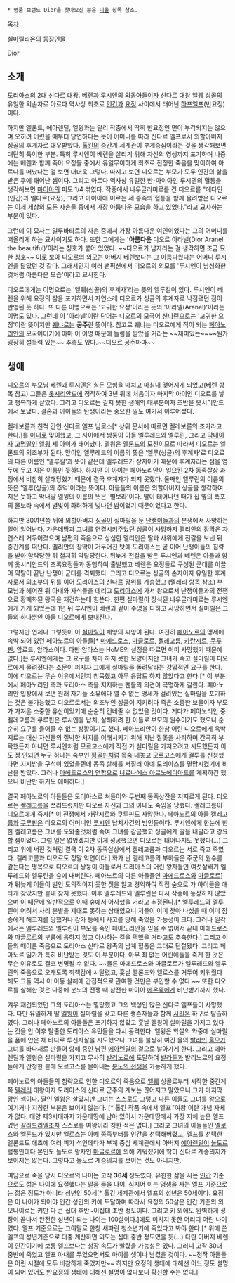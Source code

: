  * 명품 브랜드 Dior을 찾아오신 분은 [[디올]] 항목 참조.

[[목차]]

[[실마릴리온]]의 등장인물

Dior

== 소개 ==
[[도리아스]]의 2대 신다르 대왕. [[베렌]]과 [[루시엔]]의 [[외동아들]]이자 신다르 대왕 [[엘웨]] [[싱골]]의 유일한 외손자로 아르다 역사상 최초로 [[인간]]과 [[요정]] 사이에서 태어난 [[하프엘프]](반요정)이다. 

하지만 엘론드, 에아렌딜, 엘윙과는 달리 작중에서 딱히 반요정인 면이 부각되지는 않으며 오히려 어렸을 때부터 당연하다는 듯이 어머니를 따라 신다르 엘프로서 외할아버지 싱골의 후계자로 대우받았다. [[톨킨]]의 중간계 세계관이 부계중심이라는 것을 생각해보면 대단히 특이한 부분. 특히 루시엔이 베렌을 살리기 위해 자신의 영생까지 포기하며 나중에는 베렌과 함께 죽어 요정들 중에서 유일무이하게 최초로 진정한 죽음을 맞이하여 아르다를 떠났다는 걸 보면 더더욱 그렇다. 따지고 보면 디오르는 부모가 모두 인간의 삶을 받은 후에 태어난 셈이다. 그리고 아르다 역사상 유일한 반-마이아인 루시엔의 혈통을 생각해보면 [[마이아]]의 피도 1/4 섞였다. 작중에서 나우글라미르를 건 디오르를  "에다인(인간)과 엘다르(요정), 그리고 마이아에 이르는 세 종족의 혈통을 함께 물려받은 디오르는 이제 세상의 모든 자손들 중에서 가장 아름다운 모습을 하고 있었다."라고 묘사하는 부분이 있다. 

그런데 이 묘사는 일루바타르의 자손 중에서 가장 아름다운 여인이었다는 그의 어머니를 떠올리게 하는 묘사이기도 하다. 또한 그에게는 ''''아름다운''' 디오르 아라넬(Dior Aranel the beautiful)’이라는 칭호가 붙어 있었다. ~~디오르가 남자라는 걸 생각하면 조금 묘한 칭호~~ 이로 보아 디오르의 외모는 아버지 베렌보다는 그 아름다웠다는 어머니 루시엔을 닮았던 것 같다. 그래서인지 여러 팬픽션에서 디오르의 외모를 '루시엔이 남성화한 것처럼 아름다운 모습'이라고 묘사한다.

디오르에게는 이명으로는 '엘웨(싱골)의 후계자'라는 뜻의 엘루킬이 있다. 루시엔이 베렌을 위해 요정의 삶을 포기하면서 자연스레 디오르가 싱골의 후계자로 낙점됐던 점이 반영된 듯 하다. 또 다른 이명으로는 '고귀한 요정'이라는 뜻의 '아라넬(Aranel)'이라는 이명도 있다. 그런데 이 '아라넬'이란 단어는 디오르의 모국어 [[신다린]]으로는 '고귀한 요정'이란 뜻이지만 [[퀘냐]]로는 '''공주'''란 뜻이다. 참고로 퀘냐는 디오르에게 적이 되는 [[페아노리안]]의 모국어이기에 아마 이 이명 때문에 놀림을 받았을 거라는 ~~재미있는~~~~뭔가 굉장히 설득력 있는~~ 추측도 있다.~~디오르 공주마마~~

== 생애 ==
디오르의 부모님 베렌과 루시엔은 힘든 모험을 마치고 마침내 맺어지게 되었고([[베렌]] 항목 참고) 그들은 [[옷시리안드]]에 정착하여 3년 뒤에 처음이자 마지막 아이인 디오르를 낳고 행복하게 살았다. 그리고 디오르는 길지 못한 생애의 대부분이자 초반을 옷시리안드에서 보냈다. 결혼과 아이들의 탄생이라는 중요한 일도 여기서 이루어졌다.

켈레보른과 친척 간인 신다르 엘프 님로스[* 상위 문서에 따르면 켈레보른의 조카라고 한다.]를 [[아내]]로 맞이했고, 그 사이에서 쌍둥이 아들 엘루레드와 엘루린, 그리고 [[막내]]이자 [[고명딸]]인 [[엘윙]] 세 아이가 태어났다. 엘윙은 [[엘론드]]의 모친이므로 따라서 디오르는 엘론드의 외조부가 된다. 맏이인 엘루레드의 이름의 뜻은 '엘루(싱골)의 후계자'로 디오르의 다른 이름인 '엘루킬'과 뜻이 같은데 엘루레드가 장자이기 때문에 후계자라는 점을 염두에 두고 지은 이름인 듯하다. 하지만 이 아이는 페아노리안이 일으킨 2차 동족살상 과정에서 비참히 살해당했기 때문에 결국 후계자가 되지 못했다. 둘째인 엘루린의 이름의 뜻은 '엘루(싱골)의 추억'이라는 뜻이다. 아들들의 이름은 외할아버지 싱골을 생각하여 지은 듯하고 막내딸 엘윙의 이름의 뜻은 '별보라'이다. 딸이 태어나던 때가 집 옆의 폭포의 물보라 속에서 별빛이 화려하게 빛나던 밤이었기 때문이었다고 한다.

하지만 30여년쯤 뒤에 외할아버지 [[싱골]]이 실마릴을 둔 [[난쟁이]]들과의 분쟁에서 사망하는 일이 일어난다. 가운데땅과 그녀를 연결시켜주었던 싱골이 사망하자 [[멜리안]]의 장막은 자연스레 거두어졌으며 남편의 죽음으로 상심한 멜리안은 딸과 사위에게 전갈을 보낸 뒤 중간계를 떠난다. 멜리안의 장막이 거두어진 탓에 도리아스는 곧 이어 난쟁이들의 침략을 받아 함락당한 뒤 철저히 약탈당한다. 뒤늦게 전갈을 받은 루시엔과 베렌은 아들과 함께 옷시리안드의 초록요정들과 동행하여 출발했고 베렌은 요정들로 구성된 군대를 이끌어 약탈이 끝난 난쟁이 군대를 격퇴했다. 그리고 디오르는 싱골의 손자이자 유일한 후계자로서 외조부의 뒤를 이어 도리아스의 신다르 왕위를 계승했고 ([[텔레리]] 항목 참조) 부모님과 헤어진 뒤 아내와 자식들을 데리고 [[도리아스]]에 가서 왕으로서 난쟁이들과의 전쟁으로 황폐화된 왕국을 재건하는데 힘쓴다. 한편 실마릴이 장식된 나우글라미르는 루시엔에게 가게 되었는데 1년 뒤 루시엔이 베렌과 같이 수명을 다하고 사망하면서 실마릴은 그들의 하나뿐인 아들 디오르에게 보내진다. 

그렇지만 언제나 그렇듯이 이 [[실마릴]]이 재앙의 씨앙이 된다. 여전히 [[페아노르]]의 맹세에 속박 되어 있던 페아노르의 아들들[* [[마에드로스]], [[마글로르]], [[켈레고름]], [[카란시르]], [[쿠루핀]], 암로드, 암라스이다. 다만 암라스는 HoME의 설정을 따르면 이미 사망했기 때문에 없다.]은 루시엔에게는 그 요구를 차마 하지 못한 모양이지만 그녀가 죽고 실마릴이 디오르에게 물려졌다는 소문이 퍼지자 그에게 실마릴을 돌려달라는 강압적인 요구를 한다. 이에 디오르는 무슨 이유에서인지 침묵했고 아무 응답도 하지 않았다고 한다.[* 이 부분에서 페아노리안 측과 도리아스 측을 지지하는 팬들의 의견이 극명하게 갈린다. 페아노리안 입장에서 보면 원래 자기들 소유에다 깰 수 없는 맹세가 걸려있는 실마릴을 포기하는 것은 불가능했고 디오르로서는 외조부인 싱골이 지키려다 죽은 소중한 보물이자 부모가 가져온 소중한 유산이었기에 순순히 건네줄 수 없었을 것이다. 게다가 페아노리안 중 켈레고름과 쿠루핀은 루시엔을 납치, 살해하려 한 이들로 부모의 원수이기도 했으니 순순히 요구를 들어줄 수 없는 상황이기도 했다. 페아노리안이 한참 어린 디오르에게 윽박지르는 대신 자신들의 절박한 처지를 이해시키기 위해 지난 잘못을 사죄하며 간곡히 부탁했든지 아니면 루시엔처럼 모르고스에게 직접 가 실마릴을 가져오려고 시도했든지 이도 정 안되면 누구 하나는 숙부인 [[핑골핀]]처럼 목숨 내놓고 모르고스에게 결투를 신청했다면 지지받을 구석이 있었을텐데 동족 살해를 저질러 아예 도리아스를 멸망시켰기에 비난을 받았다. 그러나 [[마에드로스의 연합]]으로 [[니르나에스 아르노에디아드]]를 계획하긴 했으니 비난만 하기도 애매하다.]

결국 페아노르의 아들들은 도리아스로 쳐들어와 두번째 동족상잔을 저지르게 된다. 디오르는 [[켈레고름]]을 쓰러뜨렸지만 디오르 자신과 그의 아내도 죽임을 당했다. 켈레고름이 디오르에게 죽자[* 이 전쟁에서 [[카란시르]]와 [[쿠루핀]]도 사망한다. 페아노르의 아들 [[켈레고름]]과 [[쿠루핀]]은 디오르의 어머니인 [[루시엔]] 납치사건의 범인들이다. 루시엔에게 한눈에 반한 켈레고름은 그녀를 도와줄것처럼 속여 그녀를 감금했고 싱골에게 딸을 내달라고 강요할 셈이었다. 그럴 일은 없었겠지만 이게 성공했으면 디오르는 태어나지도 못했다(…) 그리고 위에 써진 것처럼 결국 이 2차 동족살상에서 켈레고름과 디오르는 서로 죽고 죽였다. 켈레고름과 디오르도 정말 악연이다.] 화가 난 켈레고름의 부하들은 주군의 원수를 갚는다는 명목으로 디오르의 쌍둥이 아들로서 도리아스의 어린 왕자들인 여섯살배기 엘루레드와 엘루린을 숲에 내버린다. 페아노르의 다른 아들들인 [[마에드로스]]와 [[마글로르]]]가 뒤늦게 이들이 벌인 도의적이지 못한 짓을 알고 경악하여 직접 숲으로 가 아이들을 애타게 찾았지만 끝내 찾지 못했다. 이후 엘루레드와 엘루린은 다시 작중에 등장하지 않았으며 이 때문에 일반적으로 이때 숲에서 아사했을 거라고 추정된다.[* 엘루레드와 엘루린이 어려서 사리 분별을 제대로 못하는 상태였으니 저들이 이미 찾아 나섰을 때 이미 짐승에게 해코지를 당했거나 강가 등에서 사고를 당해 죽었을 가능성이 크다. 그러나 일각에서는 엘루레드와 엘루린이 부모를 죽인 페아노리안을 믿을 수 없어서 끝내 마에드로스와 마글로르의 부름에 응하지 않고 아사하는 길을 택했을 거라고도 추측한다.]  그리고 이들의 때이른 죽음으로 도리아스 신다르 왕족의 남계 혈통은 그대로 단절됐다. 그리고 페아노르 일가가 특히 비난받는 것도 이 부분이다. 아무 죄 없는 어린애들을 죽게 한 것은 무슨 이유로도 결코 변명될 수 없다. ~~물론 마에드로스와 마글로르가 엘루레드와 엘루린의 죽음으로 오래도록 죄책감에 시달렸고, 훗날 엘론드와 엘로스를 거두어 키워줬다 해도 그들 역시 이 아동 살해에 간접적으로 관여한 것만은 부인할 수 없다.~~ 또한 디오르를 살해한 것은 나중에 분노의 전쟁 때 참전한 마이아 [[에온웨]]에게 비난받기까지 했다.

겨우 재건되었던 그의 도리아스는 멸망했고 그의 백성인 많은 신다르 엘프들이 사망했다. 다만 유일하게 딸 [[엘윙]]이 실마릴을 갖고 다른 생존자들과 함께 [[시리온]] 하구로 탈출하였다. 그러나 페아노르의 아들들은 포기하지 않았고 훗날 엘윙이 실마릴을 가지고 있다는 것을 안 이후 탈출한 도리아스 유민들을 다시 공격한다. 엘윙은 학살의 와중에 실마릴을 품에 안은 채 바다로 투신자살을 시도했으나 그녀를 불쌍히 여긴 물의 [[발라]]인 [[울모]]가 그녀를 바다새로 만들어 항해 중인 남편 [[에아렌딜]]의 곁으로 날아가게 한다. 그리고 에아렌딜과 엘윙은 실마릴을 가지고 무사히 [[발리노르]]에 도달하여 [[발라]]들과 발리노르의 요정들에게 간청한 끝에 모르고스를 몰아내는 [[분노의 전쟁]]을 가능하게 했다.

페아노르의 아들들의 침략으로 인한 디오르의 죽음으로 [[엘웨]] 싱골로부터 시작한 중간계 쪽 [[텔레리]] 대왕이자 도리아스의 신다르 군주의 계보는 끊어지고 말았으니 그가 마지막 왕인 셈이다. 딸인 엘윙은 살았지만 그녀는 스스로도 그렇고 다른 이들도 그녀를 왕으로 여기거나 지칭한 부분은 보이지 않는다. [* 톨킨 작품 속에서 엘프 '여왕'이란 개념 자체가 없다. 태양 제3시대까지 가운데땅에 남아 있어서 가운데땅에서 가장 지체 높은 엘프였던 [[갈라드리엘]]조차 스스로를 여왕이라 칭한 적은 없다.] 그리고 그녀의 아들들인 [[엘로스]]와 [[엘론드]]가 있지만 엘로스는 아예 종족부터를 인간을 선택해버렸고, 엘프를 선택한 엘론드도 애초에 여러 피가 섞인데다가 부계 중심 세계관에서 아버지 [[에아렌딜]]이 [[놀도르]] 혈통인데다 본인도 놀도르 왕자인 [[마글로르]]에 의해 키워졌기에 딱히 신다르 계승의지가 보이지는 않는다. 그렇다고 놀도르 계승의지를 보이는 것도 아니지만.

여담으로 죽을 당시 디오르의 나이는 고작 '''36세''' 정도였다. 유한한 삶을 사는 [[인간]] 기준으로도 젊은 나이에 요절했다는 말을 들을 나이. 심지어 이는 영생을 사는 엘프 기준으로는 젊은 정도가 아니라 성년인 50세[* 톨킨 세계관에서 엘프의 성년은 50세이다. 요정은 이 나이가 되어야 인간 성인의 키에 도달하며 따라서 요정의 50살은 인간 기준의 외모나이로는 키만 다 큰 십대 후반~이십대 초반 정도이다. 그리고 키 외에도 완벽하게 성장이 끝나서 완전한 성년이 되는 나이는 100살이다.]에도 미치지 못한 어리디 어린 나이였다. 엘프 기준으로는 그야말로 한창 새파란 청소년기에 죽었다고 봐야 한다.[* 위에 쓴 엘프의 성년기준으로 대충 계산하면 외모는 십대 중반 정도였을 듯(…) 다만 아버지 베렌이 인간이기에 보통 엘프보다는 성장 속도가 빨랐을 가능성은 있다. 그러니 고작 30대 중반에 죽었고 엘프 아내를 두었으면서도 아이를 셋이나 남겼을 것이다. ~~정작 아들들은 어린 시절에 모두 비참하게 죽었지만~~ 하지만 요정의 생태에 대해선 어느 정도 설명이 되어 있어도 반요정의 생태에 대해선 설명이 없다보니 확신할 수는 없다.]
